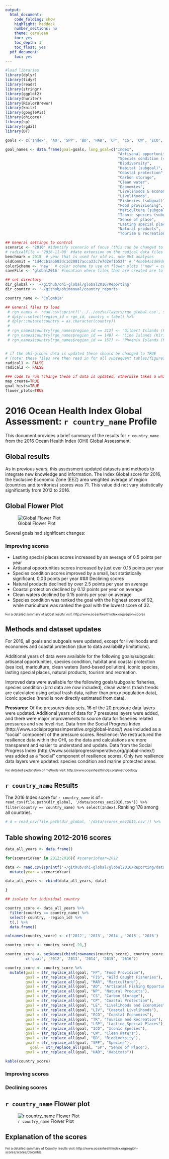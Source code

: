 ```yaml
---
output:
  html_document:
    code_folding: show
    highlight: haddock
    number_sections: no
    theme: cerulean
    toc: yes
    toc_depth: 3
    toc_float: yes
  pdf_document:
    toc: yes
---
```


```r

#load libraries
library(dplyr)
library(tidyr)
library(readr)
library(stringr)
library(ggplot2)
library(hwriter)
library(RColorBrewer)
library(knitr)
library(googleVis)
library(ohicore)
library(sp)
library(rgdal)
library(DT)

goals <- c('Index', 'AO', 'SPP', 'BD', 'HAB', 'CP', 'CS', 'CW', 'ECO', 'LE', 'LIV', 'FIS', 'FP', 'MAR', 'ICO', 'SP', 'LSP', 'NP', 'TR')

goal_names <- data.frame(goal=goals, long_goal=c("Index", 
                                                  "Artisanal opportunities",
                                                  "Species condition (subgoal)",
                                                  "Biodiversity",
                                                  "Habitat (subgoal)",
                                                  "Coastal protection",
                                                  "Carbon storage",
                                                  "Clean water",
                                                  "Economies",
                                                  "Livelihoods & economies",
                                                  "Livelihoods",
                                                  "Fisheries (subgoal)",
                                                  "Food provisioning",
                                                  "Mariculture (subgoal)",
                                                  "Iconic species (subgoal)",
                                                  "Sense of place",
                                                  "Lasting special places (subgoal)",
                                                  "Natural products",
                                                  "Tourism & recreation"))

## General settings to control
scenario <- "2016" #identify scenario of focus (this can be changed to obtain data for other years)
# radicalFile = '2016-11-08' #date extension on the radical data files that are used for all tables/figures
benchmark = 2015  # year that is used for old vs. new OHI analyses
oldCommit = '1d4dcb1abb82dc1d20817acca33c7e7d2ef1b52f' # '4da6b4a1d69d694264ea68456359a939b0c03f9c' = commit for 2014 analysis
colorScheme <- 'new'  # color scheme to use on flower plots ("new" = color reflects size score and is not the original rainbow)
saveFile <- 'global2016' #location where files that are created are to be saved

## set directory 
dir_global <- '~/github/ohi-global/global2016/Reporting'
dir_country <- '~/github/ohimanual/country_reports'

country_name <- 'Colombia'

## General files to load
 # rgn_names <- read.csv(sprintf('../../eez%s/layers/rgn_global.csv', scenario)) %>%
 # dplyr::select(region_id = rgn_id, country = label) %>%
 # dplyr::mutate(country = as.character(country))
 # 
 # rgn_names$country[rgn_names$region_id == 212] <- "Gilbert Islands (Kiribati)"
 # rgn_names$country[rgn_names$region_id == 148] <- "Line Islands (Kiribati)"
 # rgn_names$country[rgn_names$region_id == 157] <- "Phoenix Islands (Kiribati)"


# if the ohi-global data is updated these should be changed to TRUE
# (note: these files are then read in for all subsequent tables/figures)
radical1 <- FALSE
radical2 <- FALSE

### code to run (change these if data is updated, otherwise takes a while to run):
map_create=TRUE
goal_hists=TRUE
flower_plots=TRUE


```

# 2016 Ocean Health Index Global Assessment: `r country_name` Profile

This document provides a brief summary of the results for `r country_name` from the 2016 Ocean Health Index (OHI) Global Assessment. 

## Global results
As in previous years, this assessment updated datasets and methods to integrate new knowledge and information. The Index Global score for 2016, the Exclusive Economic Zone (EEZ) area weighted average of region (countries and territories) scores was 71. This value did not vary statistically significantly from 2012 to 2016.

## Global Flower Plot

![Global Flower Plot](https://raw.githubusercontent.com/OHI-Science/ohi-global/draft/global2016/Reporting/figures/FlowerPlots/flower_GLOBAL_2016.png)

Several goals had significant changes:

### Improving scores
- Lasting special places scores increased by an average of 0.5 points per year
- Artisanal opportunities scores increased by just over 0.15 points per year
- Species condition scores improved by a small, but statistically significant, 0.03 points per year
### Declining scores
- Natural products declined by over 2.5 points per year on average
- Coastal protection declined by 0.12 points per year on average
- Clean waters declined by 0.15 points per year on average
- Species condition was ranked the goal with the highest score of 92, while mariculture was ranked the goal with the lowest score of 32.

<font size = "1">
For a detailed summary of global results visit: http://www.oceanhealthindex.org/region-scores
</font>

## Methods and dataset updates
For 2016, all goals and subgoals were updated, except for livelihoods and economies and coastal protection (due to data availability limitations).

Additional years of data were available for the following goals/subgoals: artisanal opportunities, species condition, habitat and coastal protection (sea ice), mariculture, clean waters (land-based pollution), iconic species, lasting special places, natural products, tourism and recreation.

Improved data were available for the following goals/subgoals: fisheries, species condition (bird data are now included), clean waters (trash trends are calculated using actual trash data, rather than proxy population data), iconic species (trend is now directly estimated from data).

**Pressures:** Of the pressures data sets, 16 of the 20 pressure data layers were updated. Additional years of data for 7 pressures layers were added, and there were major improvements to source data for fisheries related pressures and sea level rise. Data from the Social Progress Index (http://www.socialprogressimperative.org/global-index/) was included as a “social” component of the pressure scores.
Resilience: We restructured the resilience data within the OHI, so the data and calculations are more transparent and easier to understand and update. Data from the Social Progress Index (http://www.socialprogressimperative.org/global-index/) was added as a “social” component of resilience scores. Only two resilience data layers were updated: species condition and marine protected areas.

<font size = "1"> For detailed explanation of methods visit: http://www.oceanhealthindex.org/methodology
</font>

## `r country_name` Results
The 2016 Index score for `r country_name` is of `r read_csv(file.path(dir_global, '/data/scores_eez2016.csv')) %>% filter(country == country_name) %>% select(Index)`. Ranking 178 among all countries. 

```r

# d = read_csv(file.path(dir_global, '/data/scores_eez2016.csv')) %>% 

```

## Table showing 2012-2016 scores

```r

data_all_years <- data.frame()

for(scenarioYear in 2012:2016){ #scenarioYear=2012

data <- read.csv(sprintf('~/github/ohi-global/global2016/Reporting/data/scores_eez%s.csv', scenarioYear), stringsAsFactors=FALSE) %>% 
  mutate(year = scenarioYear)

data_all_years <- rbind(data_all_years, data)

}

## isolate for individual country

country_score <- data_all_years %>% 
  filter(country == country_name) %>% 
  select(-country, -region_id) %>% 
  t(.) %>% 
  data.frame() 

colnames(country_score) <- c('2012', '2013', '2014', '2015', '2016')

country_score <- country_score[-20,]

country_score <- setNames(cbind(rownames(country_score), country_score, row.names = NULL), 
         c('goal', '2012', '2013', '2014', '2015', '2016'))

country_score <- country_score %>%
  mutate(goal = str_replace_all(goal, "FP", "Food Provision"),
         goal = str_replace_all(goal, "FIS", "Wild Caught Fisheries"),
         goal = str_replace_all(goal, "MAR", "Mariculture"),
         goal = str_replace_all(goal, "AO", "Artisanal Fishing Opportunity"),
         goal = str_replace_all(goal, "NP", "Natural Products"),
         goal = str_replace_all(goal, "CS", "Carbon Storage"),
         goal = str_replace_all(goal, "CP", "Coastal Protection"),
         goal = str_replace_all(goal, "LE", "Livelihoods and Economies"),
         goal = str_replace_all(goal, "LIV", "Coastal Livelihoods"),
         goal = str_replace_all(goal, "ECO", "Coastal Economies"),
         goal = str_replace_all(goal, "TR", "Tourism and Recreation"),
         goal = str_replace_all(goal, "LSP", "Lasting Special Places"),
         goal = str_replace_all(goal, "ICO", "Iconic Species"),
         goal = str_replace_all(goal, "CW", "Clean Waters"),
         goal = str_replace_all(goal, "BD", "Biodiversity"),
         goal = str_replace_all(goal, "SPP", "Species"),
           goal = str_replace_all(goal, "SP", "Sense of Place"),
         goal = str_replace_all(goal, "HAB", "Habitats"))

kable(country_score)
```



<!-- ```{r plot scores} -->

<!-- country_score_plot_data <- country_score %>%  -->
<!--   gather(year, score, 2:6) -->

<!-- plot <- ggplot(country_score_plot_data) + -->
<!--   geom_point(aes(x = year, score, color = goal)) + -->
<!--   ggtitle('Goal scores 2012 - 2016') -->

<!-- print(plot) -->
<!-- ``` -->


### Improving scores


### Declining scores

## `r country_name` Flower plot

![`r country_name` Flower Plot](https://raw.githubusercontent.com/OHI-Science/ohi-global/draft/global2016/Reporting/figures/FlowerPlots/flower_Colombia_2016.png)

## Explanation of the scores

<font size = "1"> For a detailed summary of Country results visit: http://www.oceanhealthindex.org/region-scores/scores/Colombia
</font>
